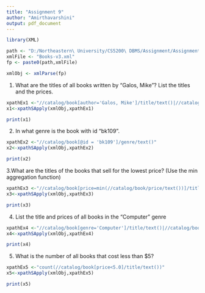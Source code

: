 ```yaml
---
title: "Assignment 9"
author: "Amirthavarshini"
output: pdf_document
---
```


```r
library(XML)
```

```r
path <- "D:/Northeastern\ University/CS5200\ DBMS/Assignment/Assignment\ 9/"
xmlFile <- "Books-v3.xml"
fp <- paste0(path,xmlFile)

xmlObj <- xmlParse(fp)
```


1. What are the titles of all books written by "Galos, Mike"? List the titles and the prices.
```r
xpathEx1 <-"//catalog/book[author='Galos, Mike']/title/text()|//catalog/book[author='Galos, Mike']/price/text()"
x1<-xpathSApply(xmlObj,xpathEx1)

print(x1)
```

2. In what genre is the book with id "bk109".

```r
xpathEx2 <-"//catalog/book[@id = 'bk109']/genre/text()"
x2<-xpathSApply(xmlObj,xpathEx2)

print(x2)
```
3.What are the titles of the books that sell for the lowest price? (Use the min aggregation function)

```r
xpathEx3 <-"//catalog/book[price=min(//catalog/book/price/text())]/title/text()"
x3<-xpathSApply(xmlObj,xpathEx3)

print(x3)
```

4. List the title and prices of all books in the "Computer" genre

```r
xpathEx4 <-"//catalog/book[genre='Computer']/title/text()|//catalog/book[genre='Computer']/price/text()"
x4<-xpathSApply(xmlObj,xpathEx4)

print(x4)
```
5. What is the number of all books that cost less than $5?

```r
xpathEx5 <-"count(//catalog/book[price<5.0]/title/text())"
x5<-xpathSApply(xmlObj,xpathEx5)

print(x5)
```